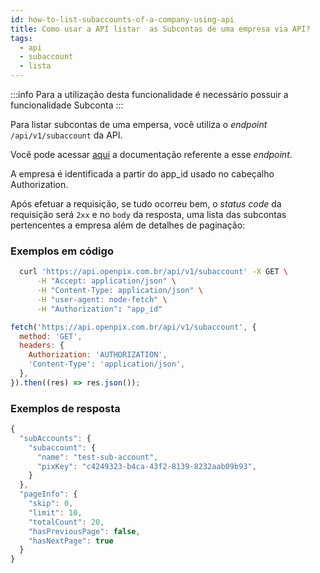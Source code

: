 ```yaml
---
id: how-to-list-subaccounts-of-a-company-using-api
title: Como usar a API listar  as Subcontas de uma empresa via API?
tags:
  - api
  - subaccount
  - lista
---
```



:::info
Para a utilização desta funcionalidade é necessário possuir a funcionalidade Subconta
:::

Para listar subcontas de uma empersa, você utiliza o _endpoint_ `/api/v1/subaccount` da API.

Você pode acessar [aqui](https://developers.openpix.com.br/api#tag/sub-account-(request-access)/paths/~1api~1v1~1subaccount/get)
a documentação referente a esse _endpoint_.

A empresa é identificada a partir do app_id usado no cabeçalho Authorization.

Após efetuar a requisição, se tudo ocorreu bem, o _status code_ da requisição será `2xx` e no `body` da resposta, uma lista das subcontas pertencentes a empresa
além de detalhes de paginação:


### Exemplos em código

<Tabs>
  <TabItem value="shell-curl" label="Shell + cURL" default>

```sh
  curl 'https://api.openpix.com.br/api/v1/subaccount' -X GET \
      -H "Accept: application/json" \
      -H "Content-Type: application/json" \
      -H "user-agent: node-fetch" \
      -H "Authorization": "app_id"
```

  </TabItem>
  <TabItem value="javascript" label="JavaScript + Fetch" default>

```js
fetch('https://api.openpix.com.br/api/v1/subaccount', {
  method: 'GET',
  headers: {
    Authorization: 'AUTHORIZATION',
    'Content-Type': 'application/json',
  },
}).then((res) => res.json());
```

  </TabItem>
</Tabs>

### Exemplos de resposta

```jsx
{
  "subAccounts": {
    "subaccount": {
      "name": "test-sub-account",
      "pixKey": "c4249323-b4ca-43f2-8139-8232aab09b93",
    }
  },
  "pageInfo": {
    "skip": 0,
    "limit": 10,
    "totalCount": 20,
    "hasPreviousPage": false,
    "hasNextPage": true
  }
}
```


